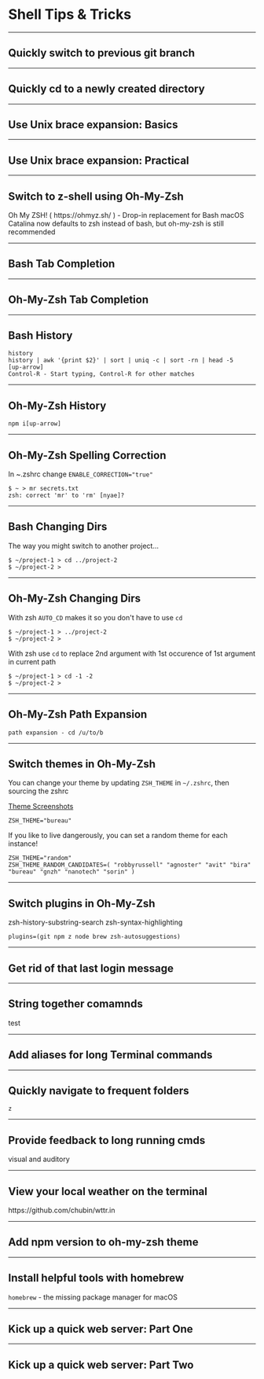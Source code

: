 # Shell Tips & Tricks

---

## Quickly switch to previous git branch

<Appear top={5}>
    <Highlight
        top={0}
        left={4}
        pwd="~/myrepo"
        git="feature-cool-stuff"
        command={`git commit -am "Amazing thing"`}
    />
    <Highlight
        top={2}
        left={4}
        pwd="~/myrepo"
        git="feature-cool-stuff"
        command="git checkout master"
    />
    <Highlight
        top={4}
        left={4}
        pwd="~/myrepo"
        git="master"
        command="# How do I get back to previous branch quickly!?!"
    />
    <Highlight
        top={6}
        left={4}
        pwd="~/myrepo"
        git="master"
        command="git checkout -"
    />
    <Highlight top={8} left={4} pwd="~/myrepo" git="feature-cool-stuff" />
</Appear>

---

## Quickly cd to a newly created directory

<Appear top={5}>
    <Highlight
        top={0}
        left={4}
        pwd="~/some/really/deeply/nested/place"
        command="cd ~/myrepo"
    />
    <Highlight top={2} left={4} pwd="~/myrepo" command="npm install" />
    <Highlight
        top={4}
        left={4}
        pwd="~/myrepo"
        command="# How do I get back to previous directory quickly!?!"
    />
    <Highlight top={6} left={4} pwd="~/myrepo" command="cd -" />
    <Highlight top={8} left={4} pwd="~/some/really/deeply/nested/place" />
</Appear>

---

## Use Unix brace expansion: Basics

<Appear top={5}>
    <Highlight top={0} left={4} command="echo {1..8}" />
    <Highlight top={2} left={4} command="echo 1 2 3 4 5 6 7 8" />
    <Highlight top={4} left={4} command="echo {one,three,five}" />
    <Highlight top={6} left={4} command="echo one three five" />
    <Highlight top={8} left={4} command="echo {a..c}{a..z}" />
    <Highlight top={10} left={4} command="echo aa ab ac ba bb bc ca cb cc" />
</Appear>

---

## Use Unix brace expansion: Practical

<Appear top={5}>
    <Highlight top={0} left={4} command="touch index.{html,css,js}" />
    <Highlight top={2} left={4} command="touch index.html index.css index.js" />
    <Highlight
        top={4}
        left={4}
        command="npm install eslint{,-config-react-app} eslint-plugin-{react,react-hooks}"
    />
    <Highlight
        top={6}
        left={4}
        command="npm install eslint eslint-config-react-app eslint-plugin-react eslint-plugin-react-hooks"
    />
    <Highlight top={8} left={4} command="touch file{1..5}.txt" />
    <Highlight
        top={10}
        left={4}
        command="touch file1.txt file2.txt file3.txt file4.txt file5.txt"
    />
</Appear>

---

## Switch to z-shell using Oh-My-Zsh

<text top={5} left={0}>
    Oh My ZSH! ( https://ohmyz.sh/ ) - Drop-in replacement for Bash
</text>
<text top={7} left={0}>
    macOS Catalina now defaults to zsh instead of bash, but oh-my-zsh is still
    recommended
</text>
<Highlight
    top={9}
    left={4}
    command='sh -c "$(curl -fsSL https://raw.github.com/robbyrussell/oh-my-zsh/master/tools/install.sh)"'
/>
<CopyButton
    top={11}
    left={0}
    textToCopy='sh -c "$(curl -fsSL https://raw.github.com/robbyrussell/oh-my-zsh/master/tools/install.sh)"'
/>

---

## Bash Tab Completion

<Appear top={5}>
    <Highlight top={0} left={4} command="cat test<tab>" />
    <Highlight top={2} left={4} command="cat test-file.txt" />
    <Highlight top={4} left={4} command="cd <tab>" />
    <TabCompletion
        top={5}
        left={4}
        items={[
            '.editorConfig',
            '.eslintcache',
            '.eslintignore',
            '.eslintrc.js',
            '.git/',
            '.github/',
            '.gitignore',
            '.nvmrc',
            'CHANGELOG.md',
            'README.md',
            'client/',
            'node_modules/',
            'package-lock.json',
            'package.json',
            'public/',
            'webpack.config.js',
            'webpack.dev.config.js',
            'webpack.test.config.js',
        ]}
    />
</Appear>

---

## Oh-My-Zsh Tab Completion

<Appear top={5}>
    <Highlight top={0} left={4} command="cd <tab>" />
    <TabCompletion
        top={1}
        left={4}
        items={[
            '.editorConfig',
            '.eslintcache',
            '.eslintignore',
            '.eslintrc.js',
            '.git/',
            '.github/',
            '.gitignore',
            '.nvmrc',
            'CHANGELOG.md',
            'README.md',
            'client/',
            'node_modules/',
            'package-lock.json',
            'package.json',
            'public/',
            'webpack.config.js',
            'webpack.dev.config.js',
            'webpack.test.config.js',
        ]}
        steps={[0, 1, 2, 3, 8, 13]}
    />
    <Highlight top={7} left={4} command="git checkout feature-<tab>" />
    <TabCompletion
        top={8}
        left={4}
        items={[
            'feature-cool-thing1',
            'feature-cool-thing2',
            'feature-i-forget',
            'feature-rewrite-everything',
            'feature-super-secret',
            'feature-what-was-i-doing',
            'feature-yes-do-this-now',
        ]}
        steps={[0, 1, 3, 5]}
    />
    <Highlight top={11} left={4} command="git merge -- <tab>" />
    <TabCompletion
        top={12}
        left={4}
        items={[
            '--',
            '--abort',
            '--commit',
            '--continue',
            '--ff',
            '--ff-only',
            '--no-ff',
            '--no-squash',
            '--quiet',
            '--squash',
            '--verbose',
            '--verify',
            '--no-verify',
        ]}
        steps={[0, 1]}
    />
    <Highlight top={17} left={4} command="git add <tab>" />
    <Highlight
        top={18}
        left={4}
        command="git add smart-enough-to-know-what-is-not-staged.js"
    />
</Appear>

---

## Bash History

```
history
history | awk '{print $2}' | sort | uniq -c | sort -rn | head -5
[up-arrow]
Control-R - Start typing, Control-R for other matches
```

---

## Oh-My-Zsh History

```
npm i[up-arrow]
```

---

## Oh-My-Zsh Spelling Correction

In ~.zshrc change `ENABLE_CORRECTION="true"`

```
$ ~ > mr secrets.txt
zsh: correct 'mr' to 'rm' [nyae]?
```

---

## Bash Changing Dirs

The way you might switch to another project...

```
$ ~/project-1 > cd ../project-2
$ ~/project-2 >
```

---

## Oh-My-Zsh Changing Dirs

With zsh `AUTO_CD` makes it so you don't have to use `cd`

```
$ ~/project-1 > ../project-2
$ ~/project-2 >
```

With zsh use `cd` to replace 2nd argument with 1st occurence of 1st argument in current path

```
$ ~/project-1 > cd -1 -2
$ ~/project-2 >
```

---

## Oh-My-Zsh Path Expansion

```
path expansion - cd /u/to/b
```

---

## Switch themes in Oh-My-Zsh

You can change your theme by updating `ZSH_THEME` in `~/.zshrc`, then sourcing the zshrc

[Theme Screenshots](https://github.com/robbyrussell/oh-my-zsh/wiki/Themes)

```
ZSH_THEME="bureau"
```

If you like to live dangerously, you can set a random theme for each instance!

```
ZSH_THEME="random"
ZSH_THEME_RANDOM_CANDIDATES=( "robbyrussell" "agnoster" "avit" "bira" "bureau" "gnzh" "nanotech" "sorin" )
```

---

## Switch plugins in Oh-My-Zsh

zsh-history-substring-search
zsh-syntax-highlighting

```
plugins=(git npm z node brew zsh-autosuggestions)
```

---

## Get rid of that last login message

<Highlight top={5} left={0} highlight={false} code="touch ~/.hushlogin" />
<CopyButton top={7} left={0} textToCopy="touch ~/.hushlogin" />

---

## String together comamnds

<text top={5}>test</text>

---

## Add aliases for long Terminal commands

---

## Quickly navigate to frequent folders

`z`

---

## Provide feedback to long running cmds

<text top={5}>visual and auditory</text>

---

## View your local weather on the terminal

<Highlight top={5} left={0} highlight={false} code="curl wttr.in" />
<CopyButton top={7} left={0} textToCopy="curl wttr.in" />
<RunButton top={7} left={12} textToRun="curl wttr.in" />
<text top={11}>https://github.com/chubin/wttr.in</text>

---

## Add npm version to oh-my-zsh theme

---

## Install helpful tools with homebrew

<text top={5}>`homebrew` - the missing package manager for macOS</text>

---

## Kick up a quick web server: Part One

<Highlight
    top={5}
    left={0}
    highlight={false}
    code="python -m SimpleHTTPServer 8000"
/>
<CopyButton top={7} left={0} textToCopy="python -m SimpleHTTPServer 8000" />
<RunButton top={7} left={12} textToRun="python -m SimpleHTTPServer 8000" />

---

## Kick up a quick web server: Part Two

<Highlight top={5} left={0} highlight={false} code="npx serve" />
<CopyButton top={7} left={0} textToCopy="npx serve" />
<RunButton top={7} left={12} textToRun="npx serve" />
